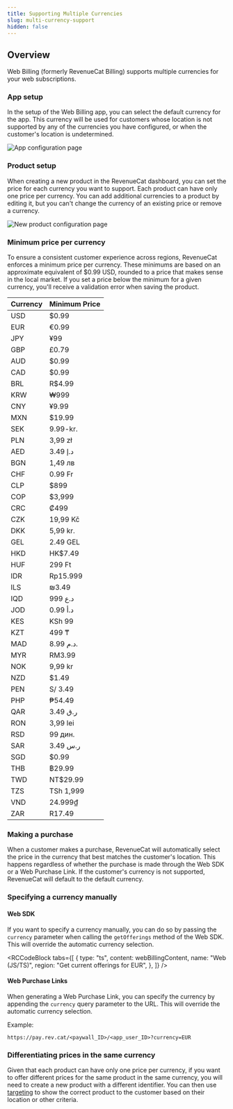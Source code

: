 ```yaml
---
title: Supporting Multiple Currencies
slug: multi-currency-support
hidden: false
---
```


## Overview

Web Billing (formerly RevenueCat Billing) supports multiple currencies for your web subscriptions.

### App setup

In the setup of the Web Billing app, you can select the default currency for the app. This currency will be used for customers whose location is not supported by any of the currencies you have configured, or when the customer's location is undetermined.

![App configuration page](/docs_images/web/web-billing/new-web-billing-app-for-currency.png)

### Product setup

When creating a new product in the RevenueCat dashboard, you can set the price for each currency you want to support. Each product can have only one price per currency. You can add additional currencies to a product by editing it, but you can't change the currency of an existing price or remove a currency.

![New product configuration page](/docs_images/web/web-billing/new-product-configuration.png)

### Minimum price per currency

To ensure a consistent customer experience across regions, RevenueCat enforces a minimum price per currency. These minimums are based on an approximate equivalent of $0.99 USD, rounded to a price that makes sense in the local market.
If you set a price below the minimum for a given currency, you'll receive a validation error when saving the product.

| Currency | Minimum Price |
| -------- | ------------- |
| USD      | $0.99         |
| EUR      | €0.99         |
| JPY      | ¥99           |
| GBP      | £0.79         |
| AUD      | $0.99         |
| CAD      | $0.99         |
| BRL      | R$4.99        |
| KRW      | ₩999          |
| CNY      | ¥9.99         |
| MXN      | $19.99        |
| SEK      | 9.99-kr.      |
| PLN      | 3,99 zł       |
| AED      | 3.49 د.إ      |
| BGN      | 1,49 лв       |
| CHF      | 0.99 Fr       |
| CLP      | $899          |
| COP      | $3,999        |
| CRC      | ₡499          |
| CZK      | 19,99 Kč      |
| DKK      | 5,99 kr.      |
| GEL      | 2.49 GEL      |
| HKD      | HK$7.49       |
| HUF      | 299 Ft        |
| IDR      | Rp15.999      |
| ILS      | ₪3.49         |
| IQD      | 999 د.ع       |
| JOD      | 0.99 د.أ      |
| KES      | KSh 99        |
| KZT      | 499 ₸         |
| MAD      | 8.99 د.م.     |
| MYR      | RM3.99        |
| NOK      | 9,99 kr       |
| NZD      | $1.49         |
| PEN      | S/ 3.49       |
| PHP      | ₱54.49        |
| QAR      | 3.49 ر.ق      |
| RON      | 3,99 lei      |
| RSD      | 99 дин.       |
| SAR      | 3.49 ر.س      |
| SGD      | $0.99         |
| THB      | ฿29.99        |
| TWD      | NT$29.99      |
| TZS      | TSh 1,999     |
| VND      | 24.999₫       |
| ZAR      | R17.49        |

### Making a purchase

When a customer makes a purchase, RevenueCat will automatically select the price in the currency that best matches the customer's location. This happens regardless of whether the purchase is made through the Web SDK or a Web Purchase Link. If the customer's currency is not supported, RevenueCat will default to the default currency.

### Specifying a currency manually

#### Web SDK

If you want to specify a currency manually, you can do so by passing the `currency` parameter when calling the `getOfferings` method of the Web SDK. This will override the automatic currency selection.


<RCCodeBlock
  tabs={[
    {
      type: "ts",
      content: webBillingContent,
      name: "Web (JS/TS)",
      region: "Get current offerings for EUR",
    },
  ]}
/>

#### Web Purchase Links

When generating a Web Purchase Link, you can specify the currency by appending the `currency` query parameter to the URL. This will override the automatic currency selection.

Example:

```
https://pay.rev.cat/<paywall_ID>/<app_user_ID>?currency=EUR
```

### Differentiating prices in the same currency

Given that each product can have only one price per currency, if you want to offer different prices for the same product in the same currency, you will need to create a new product with a different identifier. You can then use [targeting](/tools/targeting) to show the correct product to the customer based on their location or other criteria.
